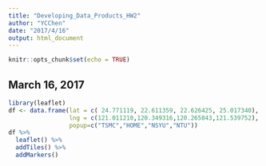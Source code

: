 ```yaml
---
title: "Developing_Data_Products_HW2"
author: "YCChen"
date: "2017/4/16"
output: html_document
---
```


```r
knitr::opts_chunk$set(echo = TRUE)
```

## March 16, 2017

```r
library(leaflet)
df <- data.frame(lat = c( 24.771119, 22.611359, 22.626425, 25.017340),
                 lng = c(121.011210,120.349316,120.265843,121.539752),
                 popup=c("TSMC","HOME","NSYU","NTU"))
df %>% 
  leaflet() %>%
  addTiles() %>%
  addMarkers()
```

